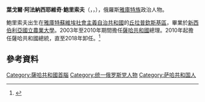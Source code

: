 {{Infobox president
| name=葉戈爾·鮑里索夫<br/>{{lang|ru|Егор Борисов}}
| image= Yegor Borisov 2016.jpg
| imagesize=208px
| order=[[薩哈共和國首腦|薩哈共和國首腦]]
| term_start= 2014年4月24日
| term_end= 2018年5月28日<br>{{small|代理：2014年4月24日－9月27日}}
| predecessor= ''職位設立''
| successor= [[艾森·尼古拉耶夫|艾森·尼古拉耶夫]]
| order1=[[薩哈共和國總統|薩哈共和國總統]]
| term_start1= 2010年5月31日
| term_end1= 2014年4月24日<br>{{small|代理：2010年5月31日－6月17日}}
| predecessor1= [[維亞切斯拉夫·阿納托利耶維奇·什特羅夫|維亞切斯拉夫·什特羅夫]]
| successor1= ''職位廢除''
| order2= {{link-ru|俄罗斯联邦主体政府首脑|Главы правительств субъектов Российской Федерации|薩哈共和國政府主席}}
| term_start2= 2003年2月6日
| term_end2= 2010年6月18日
| predecessor2= [[谢苗·尼古拉耶维奇·纳扎罗夫|谢苗·纳扎罗夫]]
| successor2= {{link-ru|加琳娜·因诺肯季耶芙娜·丹契科娃|Данчикова, Галина Иннокентьевна|加琳娜·丹契科娃}}
| birth_date={{Birth date and age|df=yes|1954|8|15}}
| birth_place= {{USSR}}[[雅庫特蘇維埃社會主義自治共和國|雅庫特蘇維埃社會主義自治共和國]][[丘拉普欽斯基區|丘拉普欽斯基區]]
| dead=
| death_date=
| death_place=
| profession= [[機械工程|機械工程師]]
| religion= 
| spouse= Praskovya Borisova
| party=[[統一俄羅斯|統一俄羅斯]]
| vicepresident=
| signature = Signature of Yegor Borisov.png
}}
'''葉戈爾·阿法納西耶維奇·鮑里索夫'''（{{lang-ru|Егор Афанасьевич Борисов}}，{{lang-sah|Охонооһой уола Барыыһап Дьөгүөр}}，{{bd|1954年|8月15日|||}}），俄羅斯[[雅庫特人|雅庫特族]]政治人物。

鮑里索夫出生在[[雅庫特蘇維埃社會主義自治共和國|雅庫特蘇維埃社會主義自治共和國]]的[[丘拉普欽斯基區|丘拉普欽斯基區]]，畢業於[[新西伯利亞國立農業大學|新西伯利亞國立農業大學]]。2003年至2010年期間擔任[[薩哈共和國|薩哈共和國]]總理。2010年起擔任薩哈共和國總統，直至2018年卸任。<ref name=Biography>{{cite news |url=http://tass.ru/info/5241593 |script-title=ru:Бывший глава Якутии Егор Борисов назначен государственным советником региона |language=ru |publisher=TASS |date=2018-05-28 |access-date=2018-10-27 |archive-url=https://web.archive.org/web/20180626135755/http://tass.ru/info/5241593 |archive-date=2018-06-26 |url-status=live }}</ref>

==參考資料==
{{reflist}}

{{薩哈共和國首腦}}

[[Category:薩哈共和國首腦|Category:薩哈共和國首腦]]
[[Category:统一俄罗斯党人物|Category:统一俄罗斯党人物]]
[[Category:萨哈共和国人|Category:萨哈共和国人]]